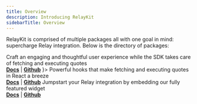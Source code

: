 ```yaml
---
title: Overview
description: Introducing RelayKit
sidebarTitle: Overview
---
```


RelayKit is comprised of multiple packages all with one goal in mind: supercharge Relay integration. Below is the directory of packages:
<div id="ui-kit-overview-cards">
  <CardGroup cols={1}>
    <Card title="SDK" icon="screwdriver-wrench" iconType="solid">
      Craft an engaging and thoughtful user experience while the SDK takes care of fetching and executing quotes<br/>
      <a href="/references/sdk/getting-started" className="card-link"><b>Docs</b></a>
      <span style={{ margin: '0px 6px'}}>|</span>
      <a href="https://github.com/reservoirprotocol/relay-kit/tree/main/packages/sdk" target="_blank" className="card-link"><b>Github</b></a>
    </Card>
    <Card title="Hooks" icon={<svg viewBox="0 0 72 72" id="emoji" xmlns="http://www.w3.org/2000/svg" fill="#ffffff" stroke="#ffffff" transform="rotate(0)"><g id="SVGRepo_bgCarrier" stroke-width="0"></g><g id="SVGRepo_tracerCarrier" stroke-linecap="round" stroke-linejoin="round" stroke="#CCCCCC" stroke-width="0.144"></g><g id="SVGRepo_iconCarrier"> <g id="color"> <path fill="#9e7aff" d="M28.3493,64.0547a14.1852,14.1852,0,0,1-9.08-25.083,1,1,0,0,1,1.6318.8994c-.7138,5.3779,5.1221,9.1143,5.1817,9.1514a1.0006,1.0006,0,0,1-.5313,1.8476H20.9782a7.438,7.438,0,0,0,14.8086-1V23a8.91,8.91,0,1,1,6.747.2344V49.87A14.2007,14.2007,0,0,1,28.3493,64.0547ZM39.445,12.7188a2.1643,2.1643,0,1,0,2.164,2.164A2.1664,2.1664,0,0,0,39.445,12.7188Z"></path> </g> <g id="line"> <path fill="none" stroke="#9e7aff" stroke-linecap="round" stroke-linejoin="round" stroke-width="2" d="M25.5511,49.87s-6.4505-4.0285-5.64-10.1295L19.91,39.74A13.1848,13.1848,0,1,0,41.5335,49.87V22.5059a7.9115,7.9115,0,1,0-4.7465-.18V49.87a8.4382,8.4382,0,1,1-16.8763,0h.8339M41.2972,17.4489a3.1645,3.1645,0,1,1,1.3123-2.566"></path> </g> </g></svg>}>
      Powerful hooks that make fetching and executing quotes in React a breeze <br/>
      <a href="/references/relay-kit/hooks/getting-started" className="card-link"><b>Docs</b></a>
      <span style={{ margin: '0px 6px'}}>|</span>
      <a href="" className="card-link"><b>Github</b></a>
    </Card>
    <Card title="UI" icon="palette" iconType="solid">
      Jumpstart your Relay integration by embedding our fully featured widget <br/>
      <a href="/references/relay-kit/ui/getting-started" className="card-link"><b>Docs</b></a>
      <span style={{ margin: '0px 6px'}}>|</span>
      <a href="" className="card-link"><b>Github</b></a>
    </Card>
  </CardGroup>
</div>